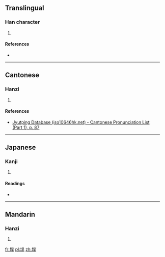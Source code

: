 ==Translingual==

===Han character===
{{Han char|rn=32|rad=土|as=07|sn=10|four=|canj=土日一十 (GAMJ)|ids=⿰[[土]][[旱]]}}

# {{defn|Han|sort=土07}}

====References====
* {{Han ref|kx=0229.130|dkj=05101|dj=0465.040|hdz=10443.170|uh=57BE|ud=22462}}

----

==Cantonese==

===Hanzi===
{{yue-hanzi|jyut=[[hon6]]|y=hon6}}

# {{defn|lang=yue|sort=土07}}

====References====
* [http://www.iso10646hk.net/jp/document/download.jsp Jyutping Database (iso10646hk.net) - Cantonese Pronunciation List (Part 1), p. 87]

----

==Japanese==

===Kanji===
{{ja-kanji|grade=|rs=土07}}

# {{defn|lang=ja|sort=土07}}

====Readings====
* {{ja-readings|on=[[かん]] (kan), [[がん]] (gan)|kun=}}

----

==Mandarin==

===Hanzi===
{{cmn-hanzi|pin=[[hàn]] ([[han4]])|wg=han<sup>4</sup>}}

# {{defn|lang=cmn|sort=土07}}

[[fr:垾]]
[[pl:垾]]
[[zh:垾]]